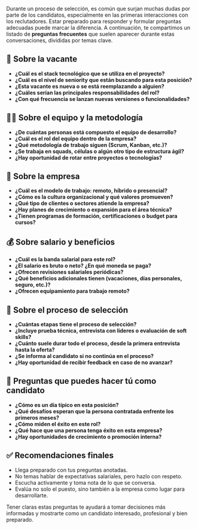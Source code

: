 

<PostTitle 
    title="Preguntas frecuentes con reclutadores" 
    number={2}
/>

Durante un proceso de selección, es común que surjan muchas dudas por parte de los candidatos, especialmente en las primeras interacciones con los reclutadores. Estar preparado para responder y formular preguntas adecuadas puede marcar la diferencia. A continuación, te compartimos un listado de **preguntas frecuentes** que suelen aparecer durante estas conversaciones, divididas por temas clave.

## 📌 Sobre la vacante

- **¿Cuál es el stack tecnológico que se utiliza en el proyecto?**
- **¿Cuál es el nivel de seniority que están buscando para esta posición?**
- **¿Esta vacante es nueva o se está reemplazando a alguien?**
- **¿Cuáles serían las principales responsabilidades del rol?**
- **¿Con qué frecuencia se lanzan nuevas versiones o funcionalidades?**


## 🧑‍💻 Sobre el equipo y la metodología

- **¿De cuántas personas está compuesto el equipo de desarrollo?**
- **¿Cuál es el rol del equipo dentro de la empresa?**
- **¿Qué metodología de trabajo siguen (Scrum, Kanban, etc.)?**
- **¿Se trabaja en squads, células o algún otro tipo de estructura ágil?**
- **¿Hay oportunidad de rotar entre proyectos o tecnologías?**


## 🏢 Sobre la empresa

- **¿Cuál es el modelo de trabajo: remoto, híbrido o presencial?**
- **¿Cómo es la cultura organizacional y qué valores promueven?**
- **¿Qué tipo de clientes o sectores atiende la empresa?**
- **¿Hay planes de crecimiento o expansión para el área técnica?**
- **¿Tienen programas de formación, certificaciones o budget para cursos?**


## 💰 Sobre salario y beneficios

- **¿Cuál es la banda salarial para este rol?**
- **¿El salario es bruto o neto? ¿En qué moneda se paga?**
- **¿Ofrecen revisiones salariales periódicas?**
- **¿Qué beneficios adicionales tienen (vacaciones, días personales, seguro, etc.)?**
- **¿Ofrecen equipamiento para trabajo remoto?**


## 🧭 Sobre el proceso de selección

- **¿Cuántas etapas tiene el proceso de selección?**
- **¿Incluye prueba técnica, entrevista con líderes o evaluación de soft skills?**
- **¿Cuánto suele durar todo el proceso, desde la primera entrevista hasta la oferta?**
- **¿Se informa al candidato si no continúa en el proceso?**
- **¿Hay oportunidad de recibir feedback en caso de no avanzar?**


## 🤔 Preguntas que puedes hacer tú como candidato

- **¿Cómo es un día típico en esta posición?**
- **¿Qué desafíos esperan que la persona contratada enfrente los primeros meses?**
- **¿Cómo miden el éxito en este rol?**
- **¿Qué hace que una persona tenga éxito en esta empresa?**
- **¿Hay oportunidades de crecimiento o promoción interna?**


## ✅ Recomendaciones finales

- Llega preparado con tus preguntas anotadas.
- No temas hablar de expectativas salariales, pero hazlo con respeto.
- Escucha activamente y toma nota de lo que se conversa.
- Evalúa no solo el puesto, sino también a la empresa como lugar para desarrollarte.


Tener claras estas preguntas te ayudará a tomar decisiones más informadas y mostrarte como un candidato interesado, profesional y bien preparado.
